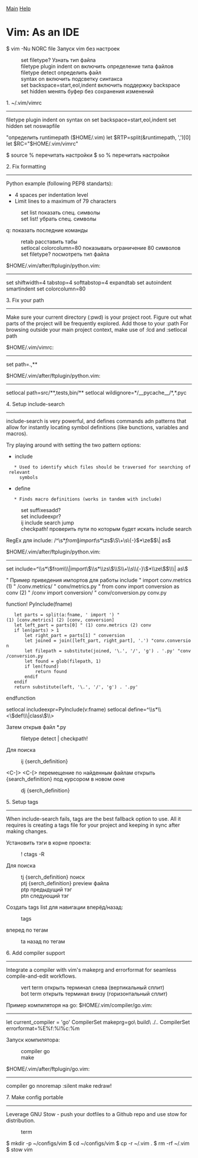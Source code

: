 [[/index|Main]]
[[/index#help|Help]]

= Vim: As an IDE =

$ vim -Nu NORC file         Запуск vim без настроек 

:set filetype?              Узнать тип файла
:filetype plugin indent on  включить определение типа файлов
:filetype detect            определить файл
:syntax on                  включить подсветку синтакса
:set backspace=start,eol,indent включить поддержку backspace
:set hidden                 менять буфер без сохранения изменений


1. ~/.vim/vimrc
---------------

filetype plugin indent on
syntax on
set backspace=start,eol,indent
set hidden
set noswapfile

"определить runtimepath ($HOME/.vim)
let $RTP=split(&runtimepath, ',')[0]
let $RC="$HOME/.vim/vimrc"


$ source %      перечитать настройки
$ so %          перечитать настройки


2. Fix formatting
-----------------

Python example (following PEP8 standarts):
* 4 spaces per indentation level
* Limit lines to a maximum of 79 characters

:set list       показать спец. символы
:set list!      убрать спец. символы
q:              показать последние команды
:retab          расставить табы
:setlocal colorcolumn=80    показывать ограничение 80 символов
:set filetype?  посмотреть тип файла

$HOME/.vim/after/ftplugin/python.vim:
------------------------------------
set shiftwidth=4 tabstop=4 softtabstop=4 expandtab
set autoindent smartindent
set colorcolumn=80

3. Fix your path
----------------

Make sure your current directory (:pwd) is your project root. Figure out what
parts of the project will be frequently explored. Add those to your :path
For browsing outside your main project context, make use of :lcd and :setlocal path

$HOME/.vim/vimrc:
-----------------
set path=.,**

$HOME/.vim/after/ftplugin/python.vim:
-------------------------------------
setlocal path=src/**,tests,bin/**
setlocal wildignore=*/__pycache__/*,*.pyc

4. Setup include-search
-----------------------

include-search is very powerful, and defines commands adn patterns that allow
for instantly locating symbol definitions (like bunctions, variables and
macros).

Try playing around with setting the two pattern options:
* include
    * Used to identify which files should be traversed for searching of relevant
      symbols
* define
    * Finds macro definitions (works in tandem with include)

:set suffixesadd?
:set includeexpr?
:ij                 include search jump
:checkpath!         проверить пути по которым будет искать include search

RegEx для include:
/^\s*\(from\|import\)\s*\zs\(\S\+\s\{-}\)*\ze\($\| as\)

$HOME/.vim/after/ftplugin/python.vim:
-------------------------------------
set include=^\\s*\\(from\\\|import\\)\\s*\\zs\\(\\S\\+\\s\\{-}\\)*\\ze\\($\\\| as\\)


" Пример приведения импортов для работы include
" import conv.metrics (1)
" /conv.metrics/
" conv/metrics.py
" from conv import conversion as conv (2)
" /conv import conversion/
" conv/conversion.py conv.py

function! PyInclude(fname)
    let parts = split(a:fname, ' import ') "(1) [conv.metrics] (2) [conv, conversion]
    let left_part = parts[0] " (1) conv.metrics (2) conv
    if len(parts) > 1
        let right_part = parts[1] " conversion
        let joined = join([left_part, right_part], '.') "conv.conversion
        let filepath = substitute(joined, '\.', '/', 'g') . '.py' "conv/conversion.py
        let found = glob(filepath, 1)
        if len(found)
            return found
        endif
    endif
    return substitute(left, '\.', '/', 'g') . '.py'
endfunction

setlocal includeexpr=PyInclude(v:fname)
setlocal define=^\\s*\\<\\(def\\\|class\\)\\>

Затем открыв файл *.py
:filetype detect | checkpath!

Для поиска
:ij {serch_definition}
<C-]> <C-[> перемещение по найденным файлам
<C-w><C-i>  открыть {search_definition} под курсором в новом окне

:dj {serch_definition}


5. Setup tags
-------------

When include-search fails, tags are the best fallback option to use. All it
requires is creating a tags file for your project and keeping in sync after
making changes.

Установить тэги в корне проекта:
:! ctags -R

Для поиска
:tj {serch_definition}      поиск
:ptj {serch_definition}     preview файла
:ptp                        предыдущий тэг
:ptn                        следующий тэг

Создать tags list для навигации вперёд/назад:
:tags

<C-t>   вперед по тегам
:ta     назад по тегам


6. Add compiler support
-----------------------

Integrate a compiler with vim's makeprg and errorformat for seamless
compile-and-edit workflows.

:vert term      открыть терминал слева (вертикальный сплит)
:bot term       открыть терминал внизу (горизонтальный сплит)

Пример компиляторя на go:
$HOME/.vim/compiler/go.vim:
---------------------------
let current_compiler = 'go'
CompilerSet makeprg=go\ build\ ./..
CompilerSet errorformat=%E%f:%l%c:%m

Запуск компилятора:
:compiler go
:make

$HOME/.vim/after/ftplugin/go.vim:
---------------------------------
compiler go
nnoremap <buffer> <space> :silent make <bar> redraw!<CR>


7. Make config portable
-----------------------

Leverage GNU Stow - push your dotfiles to a Github repo and use stow for
distribution.

:term
$ mkdir -p ~/configs/vim
$ cd ~/configs/vim
$ cp -r ~/.vim .
$ rm -rf ~/.vim
$ stow vim



